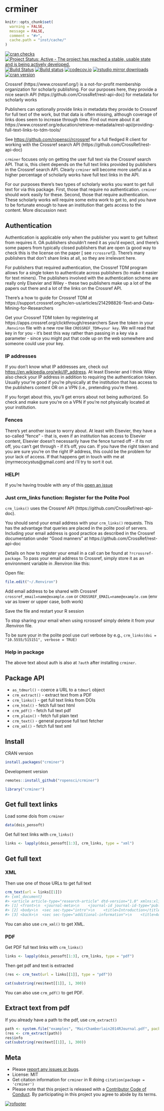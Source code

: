 crminer
=======

```r
knitr::opts_chunk$set(
  warning = FALSE,
  message = FALSE,
  comment = "#>",
  cache.path = "inst/cache/"
)
```

[![cran checks](https://cranchecks.info/badges/worst/crminer)](https://cranchecks.info/pkgs/crminer)
[![Project Status: Active - The project has reached a stable, usable state and is being actively developed.](https://www.repostatus.org/badges/latest/active.svg)](https://www.repostatus.org/#active)
[![Build Status](https://travis-ci.org/ropensci/crminer.svg?branch=master)](https://travis-ci.org/ropensci/crminer)
[![Build status](https://ci.appveyor.com/api/projects/status/l7vx57pjal2s7f0i?svg=true)](https://ci.appveyor.com/project/sckott/crminer)
[![codecov.io](https://codecov.io/github/ropensci/crminer/coverage.svg?branch=master)](https://codecov.io/github/ropensci/crminer?branch=master)
[![rstudio mirror downloads](https://cranlogs.r-pkg.org/badges/crminer)](https://github.com/metacran/cranlogs.app)
[![cran version](https://www.r-pkg.org/badges/version/crminer)](https://cran.r-project.org/package=crminer)

Crossref (https://www.crossref.org/) is a not-for-profit membership organization for
scholarly publishing. For our purposes here, they provide a nice
search API (https://github.com/CrossRef/rest-api-doc) for metadata for scholarly works

Publishers can optionally provide links in metadata they provide to Crossref for
full text of the work, but that data is often missing, although coverage of links
does seem to increase through time. Find out more about it
at https://www.crossref.org/education/retrieve-metadata/rest-api/providing-full-text-links-to-tdm-tools/

See <https://github.com/ropensci/rcrossref> for a full fledged R client
for working with the Crossref search API (https://github.com/CrossRef/rest-api-doc)

`crminer` focuses only on getting the user full text via the Crossref
search API. That is, this client depends on the full text links provided
by publishers in the Crossref search API. Clearly `crminer` will
become more useful as a higher percentage of scholarly works have full text
links in the API.

For our purposes there's two types of scholarly works you want to get full
text for via this package. First, those that require no authentication.
`crminer` should work easily for these. Second, those that require
authentication. These scholarly works will require some extra work to
get to, and you have to be fortunate enough to have an institution that
gets access to the content. More discussion next:


## Authentication

Authentication is applicable only when the publisher you want to get
fulltext from requires it. OA publishers shouldn't need it as you'd
expect, and there's some papers from typically closed publishers
that are open (a good way to check this is the license on the paper [
see `rcrossref`]). There's many publishers that don't share links at all,
so they are irrelevant here.

For publishers that required authentication, the Crossref TDM
program allows for a single token to authenticate across publishers
(to make it easier for text miners). The publishers involved with the
authentication scheme are really only Elsevier and Wiley - these two
publishers make up a lot of the papers out there and a lot of the
links on the Crossref API.

There's a how to guide for Crossref TDM at
https://support.crossref.org/hc/en-us/articles/214298826-Text-and-Data-Mining-for-Researchers

Get your Crossref TDM token by registering at https://apps.crossref.org/clickthrough/researchers
Save the token in your `.Renviron` file with a new row like
`CROSSREF_TDM=your key`. We will read that key in for you - it's best
this way rather than passing in a key via a parameter - since you might
put that code up on the web somewhere and someone could use your key.

### IP addresses

If you don't know what IP addresses are, check out
<https://en.wikipedia.org/wiki/IP_address>. At least Elsevier and
I think Wiley also check your IP address in addition to requiring the
authentication token. Usually your're good if you're physically at the
institution that has access to the publishers content OR on a VPN
(i.e., pretending you're there).

If you forget about this, you'll get errors about not being authorized.
So check and make sure you're on a VPN if you're not physically
located at your institution.

### Fences

There's yet another issue to worry about. At least with Elsevier, they
have a so-called "fence" - that is, even if an institution has access
to Elsevier content, Elsevier doesn't necessarily have the fence
turned off - if its not off, you can't get through - if it's off, you can.
If you have the right token and you are sure you're on the right
IP address, this could be the problem for your lack of access. If that happens
get in touch with me at (myrmecocystus@gmail.com) and i'll try to sort it out.

### HELP!

If you're having trouble with any of this [open an issue](https://github.com/ropensci/crminer/issues)

### Just crm_links function: Register for the Polite Pool

`crm_links()` uses the Crossref API (https://github.com/CrossRef/rest-api-doc).

You should send your email address with your `crm_links()` requests. This has the advantage
that queries are placed in the polite pool of servers. Including your email address is good
practice as described in the Crossref documentation under
"Good manners" at https://github.com/CrossRef/rest-api-doc

Details on how to register your email in a call can be found at `?rcrossref-package`. To pass
your email address to Crossref, simply store it as an environment variable in .Renviron like this:

Open file: 

```r
file.edit("~/.Renviron")
```

Add email address to be shared with Crossref `crossref_email=name@example.com` or 
`CROSSREF_EMAIL=name@example.com` (env var as lower or upper case, both work)

Save the file and restart your R session

To stop sharing your email when using rcrossref simply delete it from your .Renviron file.

To be sure your in the polite pool use curl verbose by e.g., 
`crm_links(doi = "10.5555/515151", verbose = TRUE)`

### Help in package

The above text about auth is also at `?auth` after installing `crminer`.

## Package API

* `as_tdmurl()` - coerce a URL to a `tdmurl` object
* `crm_extract()` - extract text from a PDF
* `crm_links()` - get full text links from DOIs
* `crm_html()` - fetch full text html
* `crm_pdf()` - fetch full text pdf
* `crm_plain()` - fetch full plain text
* `crm_text()` - general purpose full text fetcher
* `crm_xml()` - fetch full text xml

## Install

CRAN version

```r
install.packages("crminer")
```

Development version

```r
remotes::install_github("ropensci/crminer")
```

```r
library("crminer")
```

## Get full text links

Load some dois from `crminer`

```r
data(dois_pensoft)
```

Get full text links with `crm_links()`

```r
links <- lapply(dois_pensoft[1:3], crm_links, type = "xml")
```

## Get full text

### XML

Then use one of those URLs to get full text

```r
crm_text(url = links[[1]])
#> {xml_document}
#> <article article-type="research-article" dtd-version="1.0" xmlns:xlink="http://www.w3.org/1999/xlink" ...
#> [1] <front>\n  <journal-meta>\n    <journal-id journal-id-type="publisher-id">peerj-cs</journal-id>\n ...
#> [2] <body>\n  <sec sec-type="intro">\n    <title>Introduction</title>\n    <p>The question of natural ...
#> [3] <back>\n  <sec sec-type="additional-information">\n    <title>Additional Information and Declarat ...
```

You can also use `crm_xml()` to get XML.

### PDF

Get PDF full text links with `crm_links()`

```r
links <- lapply(dois_pensoft[1:3], crm_links, type = "pdf")
```

Then get pdf and text is extracted

```r
(res <- crm_text(url = links[[1]], type = "pdf"))
```

```r
cat(substring(res$text[[1]], 1, 300))
```

You can also use `crm_pdf()` to get PDF.

## Extract text from pdf

If you already have a path to the pdf, use `crm_extract()`

```r
path <- system.file("examples", "MairChamberlain2014RJournal.pdf", package = "crminer")
(res <- crm_extract(path))
res$info
cat(substring(res$text[[1]], 1, 300))
```


## Meta

* Please [report any issues or bugs](https://github.com/ropensci/crminer/issues).
* License: MIT
* Get citation information for `crminer` in R doing `citation(package = 'crminer')`
* Please note that this project is released with a [Contributor Code of Conduct][coc]. By participating in this project you agree to abide by its terms.

[![rofooter](https://ropensci.org/public_images/github_footer.png)](https://ropensci.org)

[coc]: https://github.com/ropensci/crminer/blob/master/CODE_OF_CONDUCT.md
